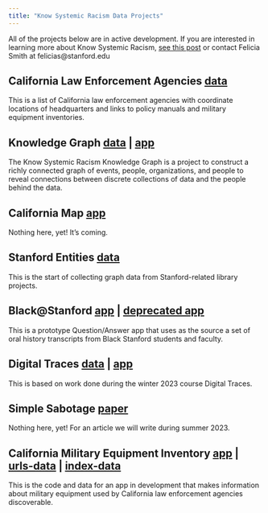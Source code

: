```yaml
---
title: "Know Systemic Racism Data Projects"
---
```


All of the projects below are in active development. If you are interested in learning more about Know Systemic Racism, [see this post](https://library.stanford.edu/blogs/stanford-libraries-blog/2021/08/introducing-know-systemic-racism-ksr-project) or contact Felicia Smith at felicias@stanford.edu


## California Law Enforcement Agencies [data](https://github.com/know-systemic-racism/ca-leas-data)
This is a list of California law enforcement agencies with coordinate locations of headquarters and links to policy manuals and military equipment inventories.

## Knowledge Graph [data](https://github.com/know-systemic-racism/knowledge-graph-data) | [app](https://github.com/know-systemic-racism/knowledge-graph-query-app)
The Know Systemic Racism Knowledge Graph is a project to construct a richly connected graph of events, people, organizations, and people to reveal connections between discrete collections of data and the people behind the data. 

## California Map [app](https://github.com/know-systemic-racism/ca-map-app)
Nothing here, yet! It's coming. 

## Stanford Entities [data](https://github.com/know-systemic-racism/stanford-history-entities-data)
This is the start of collecting graph data from Stanford-related library projects.

## Black@Stanford [app](https://github.com/know-systemic-racism/black-at-stanford-qa-app) | [deprecated app](https://github.com/know-systemic-racism/black-at-stanford-chat-app)
This is a prototype Question/Answer app that uses as the source a set of oral history transcripts from Black Stanford students and faculty.

## Digital Traces [data](https://github.com/know-systemic-racism/digital-traces-2023-data) | [app](https://github.com/know-systemic-racism/digital-traces-app)
This is based on work done during the winter 2023 course Digital Traces.

## Simple Sabotage [paper](https://github.com/know-systemic-racism/simple-sabotage)
Nothing here, yet! For an article we will write during summer 2023.

## California Military Equipment Inventory [app](https://github.com/know-systemic-racism/ca-mei-app) | [urls-data](https://github.com/know-systemic-racism/ca-mei-urls-data) | [index-data](https://github.com/know-systemic-racism/ca-mei-index-data)
This is the code and data for an app in development that makes information about military equipment used by California law enforcement agencies discoverable.


